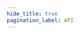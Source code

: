 ```yaml
---
hide_title: true
pagination_label: API
---
```



<FeatureIcon src={wechatMiniProgram} alt="API" title="API" />
<LinkList
  srcList={[
    {
      title: "剪切板",
      link: "/docs/front-end/wechat-mini-program/api/clipboard",
      src: wechatMiniProgram,
      alt: "剪切板",
    },
  ]}
/>
